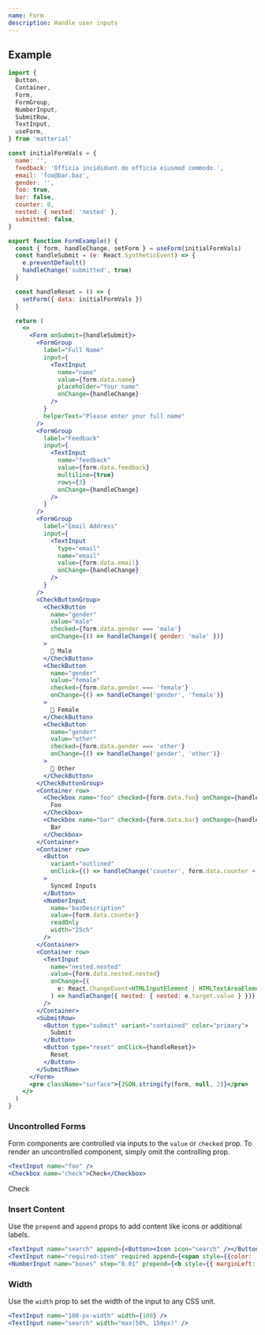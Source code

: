 ```yaml
---
name: Form
description: Handle user inputs
---
```


## Example

<FormExample />

```jsx
import {
  Button,
  Container,
  Form,
  FormGroup,
  NumberInput,
  SubmitRow,
  TextInput,
  useForm,
} from 'matterial'

const initialFormVals = {
  name: '',
  feedback: 'Officia incididunt do officia eiusmod commodo.',
  email: 'foo@bar.baz',
  gender: '',
  foo: true,
  bar: false,
  counter: 0,
  nested: { nested: 'nested' },
  submitted: false,
}

export function FormExample() {
  const { form, handleChange, setForm } = useForm(initialFormVals)
  const handleSubmit = (e: React.SyntheticEvent) => {
    e.preventDefault()
    handleChange('submitted', true)
  }

  const handleReset = () => {
    setForm({ data: initialFormVals })
  }

  return (
    <>
      <Form onSubmit={handleSubmit}>
        <FormGroup
          label="Full Name"
          input={
            <TextInput
              name="name"
              value={form.data.name}
              placeholder="Your name"
              onChange={handleChange}
            />
          }
          helperText="Please enter your full name"
        />
        <FormGroup
          label="Feedback"
          input={
            <TextInput
              name="feedback"
              value={form.data.feedback}
              multiline={true}
              rows={3}
              onChange={handleChange}
            />
          }
        />
        <FormGroup
          label="Email Address"
          input={
            <TextInput
              type="email"
              name="email"
              value={form.data.email}
              onChange={handleChange}
            />
          }
        />
        <CheckButtonGroup>
          <CheckButton
            name="gender"
            value="male"
            checked={form.data.gender === 'male'}
            onChange={() => handleChange({ gender: 'male' })}
          >
            👨 Male
          </CheckButton>
          <CheckButton
            name="gender"
            value="female"
            checked={form.data.gender === 'female'}
            onChange={() => handleChange('gender', 'female')}
          >
            👩 Female
          </CheckButton>
          <CheckButton
            name="gender"
            value="other"
            checked={form.data.gender === 'other'}
            onChange={() => handleChange('gender', 'other')}
          >
            🧑 Other
          </CheckButton>
        </CheckButtonGroup>
        <Container row>
          <Checkbox name="foo" checked={form.data.foo} onChange={handleChange}>
            Foo
          </Checkbox>
          <Checkbox name="bar" checked={form.data.bar} onChange={handleChange}>
            Bar
          </Checkbox>
        </Container>
        <Container row>
          <Button
            variant="outlined"
            onClick={() => handleChange('counter', form.data.counter + 1)}
          >
            Synced Inputs
          </Button>
          <NumberInput
            name="bazDescription"
            value={form.data.counter}
            readOnly
            width="25ch"
          />
        </Container>
        <Container row>
          <TextInput
            name="nested.nested"
            value={form.data.nested.nested}
            onChange={(
              e: React.ChangeEvent<HTMLInputElement | HTMLTextAreaElement>
            ) => handleChange({ nested: { nested: e.target.value } })}
          />
        </Container>
        <SubmitRow>
          <Button type="submit" variant="contained" color="primary">
            Submit
          </Button>
          <Button type="reset" onClick={handleReset}>
            Reset
          </Button>
        </SubmitRow>
      </Form>
      <pre className="surface">{JSON.stringify(form, null, 2)}</pre>
    </>
  )
}
```

### Uncontrolled Forms

Form components are controlled via inputs to the `value` or `checked` prop. To render an uncontrolled component, simply omit the controlling prop.

```jsx
<TextInput name="foo" />
<Checkbox name="check">Check</Checkbox>
```

<Container>
  <TextInput name="foo" />
  <Checkbox name="check">Check</Checkbox>
</Container>

### Insert Content

Use the `prepend` and `append` props to add content like icons or additional labels.

<FormInsertContentExample />

```jsx
<TextInput name="search" append={<Button><Icon icon="search" /></Button>} />
<TextInput name="required-item" required append={<span style={{color: 'var(--color-error)', paddingRight: 'var(--input-padding)'}}>required</span>} />
<NumberInput name="bones" step="0.01" prepend={<b style={{ marginLeft: 'var(--input-padding)', color: '#00a264' }}>$</b>} style={{ paddingLeft: 'calc(0.2em + var(--input-padding) * 2)' }} />
```

### Width

Use the `width` prop to set the width of the input to any CSS unit.

```jsx
<TextInput name="100-px-width" width={100} />
<TextInput name="search" width="max(50%, 150px)" />
```
